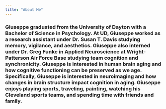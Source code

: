 ```yaml
---
title: "About Me"
---
```

### Giuseppe graduated from the University of Dayton with a Bachelor of Science in Psychology. At UD, Giuseppe worked as a research assistant under Dr. Susan T. Davis studying memory, vigilance, and aesthetics. Giuseppe also interned under Dr. Greg Funke in Applied Neuroscience at Wright-Patterson Air Force Base studying team cognition and synchronicity. Giuseppe is interested in human brain aging and how cognitive functioning can be preserved as we age. Specifically, Giuseppe is interested in neuroimaging and how changes in brain structure impact cognition in aging. Giuseppe enjoys playing sports, traveling, painting, watching his Cleveland sports teams, and spending time with friends and family.